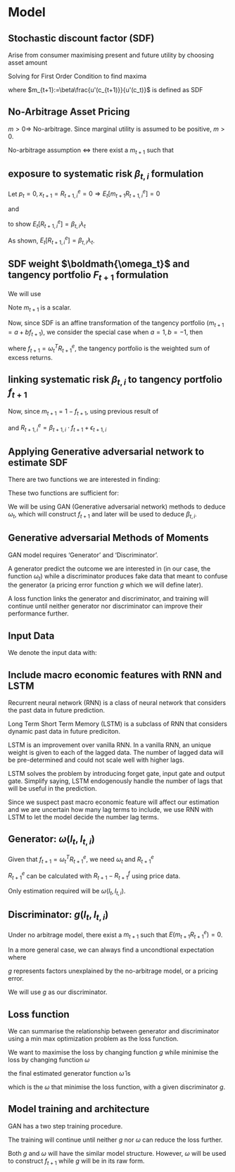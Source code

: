 # Model

## Stochastic discount factor (SDF)

Arise from consumer maximising present and future utility by choosing asset amount

```{=latex}
\begin{tabular}{l @{ := } l}
    $\xi$ & amount of asset \\
    $c_t$ & consumption at time $t$ \\
    $u(c_t)$ & utility at time $t$ \\
    $E_t(u)$ & expected utility at time $t$ \\
    $\beta$ & subjective discount factor \\
    $e_t$ & original consumption level at time $t$ \\
    $p_t$ & price of asset at time $t$ \\
    $x_t$ & payoff of asset at time $t$
\end{tabular}
```

```{=latex}
\begin{align*}
    \max_{\xi} & ~u(c_t) + E_t\left[ \beta u(c_{t+1}) \right]~s.t.\\
    c_t &= e_t - p_t\xi \\
    c_{t+1} &= e_{t+1} + x_{t+1}\xi
\end{align*}
```

Solving for First Order Condition to find maxima

```{=latex}
\begin{align*}
    p_tu'(c_t) &= E_t\left[ \beta u'(c_{t+1}) x_{t+1}  \right]\\
    \Rightarrow p_t &= E_t\left[ \beta \frac{u'(c_{t+1})}{u'(c_t)} x_{t+1}  \right] \\
    \Leftrightarrow p_t &= E_t \left[ m_{t+1} x_{t+1}  \right]
\end{align*}
```

where $m_{t+1}:=\beta\frac{u'(c_{t+1)}}{u'(c_t)}$ is defined as SDF

## No-Arbitrage Asset Pricing

$m > 0 \Rightarrow$ No-arbitrage. Since marginal utility is assumed to be positive, $m > 0$.

No-arbitrage assumption $\Leftrightarrow$ there exist a $m_{t+1}$ such that

```{=latex}
\begin{tabular}{l @{ := } l}
    $R^e_{t,i}$ & excess return of asset $i$ at time $t$ \\
    $R_{t,i}$ & actual return of asset $i$ at time $t$ \\
    $R^f_t$ & return of a risk free asset at time $t$
\end{tabular}
```

```{=latex}
\begin{align*}
    R^e_{t+1, i} &= R_{t+1, i} - R^f_{t+1} = 0
\end{align*}
```

## exposure to systematic risk $\beta_{t, i}$ formulation

Let $p_t = 0, x_{t+1} = R^e_{t+1, i} = 0 \Rightarrow E_t\left[ m_{t+1}R^e_{t+1, i}  \right] =0$

and
```{=latex}
\begin{align*}
    E_t\left[ m_{t+1}R^e_{t+1, i}  \right] = 0 \Leftrightarrow E_t\left[ R^e_{t+1,i}  \right] 
    &= \left( - \frac{Cov_t(R^e_{t+1, i}, m_{t+1} )}{Var_t(m_{t+1})}  \right) \cdot \frac{Var_t(m_{t+1})}{E_t\left[ m_{t+1}  \right]} \\
    &= \beta_{t,i}\lambda_t
\end{align*}
```

to show $E_t\left[ R^e_{t+1, i}  \right] = \beta_{t, i}\lambda_t$

```{=latex}
\begin{align*}
    E_t\left[ R^e_{t+1,i}  \right] &=
    \left( - \frac{Cov_t(R^e_{t+1, i}, m_{t+1} )}{Var_t(m_{t+1})}  \right) \cdot \frac{Var_t(m_{t+1})}{E_t\left[ m_{t+1}
    \right]} \\
                                   &= - \frac{Cov_t(R^e_{t+1, i}, m_{t+1})}{E_t\left[ m_{t+1}  \right]} \\
                                   &= - \frac{E_t\left[ R^e_{t+1, i}, m_{t+1}  \right] - E_t\left[ R^e_{t+1, i}
                                   \right]E_t\left[ m_{t+1}  \right]}{E_t\left[ m_{t+1}  \right]} \\
    \because E_t\left[ R^e_{t+1, i}, m_{t+1}  \right] &= 0 \\
    \Rightarrow E_t\left[ R^e_{t+1, i}  \right] &= E_t \left[ R^e_{t+1, i}  \right]~(shown)
\end{align*}
```

As shown, $E_t\left[ R^e_{t+1, i}  \right] = \beta_{t, i}\lambda_t$.

```{=latex}
\begin{tabular}{l @{ := } l}
    $\beta_{t,i}$ & exposure to systematic risk \\
    $\lambda_t$ & price of risk \\
    $E_t[.]$  & expectation conditional on the information at time $t$
\end{tabular}
```

## SDF weight $\boldmath{\omega_t}$ and tangency portfolio $F_{t+1}$ formulation

We will use

```{=latex}
\begin{tabular}{l @{ := } l}
    $R^e_t$ & the vector representing $R^e_{t, i}$ for $i\in[1, N]$\\
    $\omega_t$ & the vector representing SDF weight $\omega_{t, i}$ for $i\in[1, N]$ \\
    $f_{t+1}$ & tangency portfolio, a scalar
\end{tabular}
```

Note $m_{t+1}$ is a scalar.

Now, since SDF is an affine transformation of the tangency portfolio ($m_{t+1} = a + b{f_{t+1}}$), we consider the
special case when $a=1, b=-1$, then

```{=latex}
\begin{align*}
    m_{t+1} = 1 - f_{t+1} = 1 - \sum_{i=1}^N \omega_{t, i} R^e_{t+1, i} = 1 - {\omega_t}^T {R^e_{t+1}}
\end{align*}
```

where $f_{t+1} = \omega_t^TR^e_{t+1}$, the tangency portfolio is the weighted sum of excess returns.

## linking systematic risk $\beta_{t,i}$ to tangency portfolio $f_{t+1}$

Now, since $m_{t+1} = 1 - f_{t+1}$, using previous result of 
```{=latex}
\begin{align*}
    E_t[R^e_{t+1, i}] &= \left( - \frac{Cov_t(R^e_{t+1, i}, m_{t+1})}{Var_t(m_{t+1})}  \right) \cdot
    \frac{Var_t(m_{t+1})}{E_t[m_{t+1}]} \\
                      &= \left( - \frac{Cov_t(R^e_{t+1, i},(1-f_{t+1}))}{Var_t(1-f_{t+1})} \right) \cdot 
                      \frac{Var_t(1-f_{t+1})}{E_t[1-f_{t+1}]} \\
                      &= \frac{Cov_t(R^e_{t+1, i}, f_{t+1})}{Var_t(f_{t+1})} \cdot \frac{Var_t(f_{t+1})}{1 -
                      E_t[f_{t+1}]} \\
                      &= missing \\
                      &= \beta_{t, i} E_t[f_{t+1}]
\end{align*}
```

<!-- missing proving-->

and $R^e_{t+1, i} = \beta_{t+1, i}\cdot f_{t+1} + \epsilon_{t+1, i}$

## Applying Generative adversarial network to estimate SDF

There are two functions we are interested in finding:

```{=latex}
\begin{enumerate}
    \item $\omega_t=\omega(I_t, I_{t, i})$
    \item $\beta_{t, i}=\beta(I_t, I_{t, i})$
\end{enumerate}
```

These two functions are sufficient for:

```{=latex}
\begin{enumerate}
    \item Explain cross-section of individual stock return $R^e_{t+1, i}$
    \item Construct conditional mean-variance efficient tagency portfolio $f_{t+1}(\omega_t)$
    \item Decompose stock returns into their predictable systematic componenet $\beta_{t, i}, f_{t+1}$ and their non-systematic unpredictable
        component $\epsilon_{t+1, i}$
\end{enumerate}
```

We will be using GAN (Generative adversarial network) methods to deduce $\omega_t$, which will construct $f_{t+1}$ and 
later will be used to deduce $\beta_{t, i}$.

## Generative adversarial Methods of Moments

GAN model requires 'Generator' and 'Discriminator'.

A generator predict the
outcome we are interested in (in our case, the function $\omega_t$) while a discriminator produces fake
data that meant to confuse the generator (a pricing error function $g$ which we will define later). 

A loss function links the generator and discriminator, and training will continue until
neither generator nor discriminator can improve their performance further.

## Input Data

We denote the input data with:

```{=latex}
\begin{tabular}{l @{ := } l}
    $I_t$ & macroeconomic data at time $t$, such as inflation\\
    $I_{t, i}$ & firm specific data at time $t$, such as book to market ratio
\end{tabular}
```

## Include macro economic features with RNN and LSTM

Recurrent neural network (RNN) is a class of neural network that considers the past data in future prediction.

Long Term Short Term Memory (LSTM) is a subclass of RNN that considers dynamic past data in future prediciton.

LSTM is an improvement over vanilla RNN.
In a vanilla RNN, an unique weight is given to each of the lagged data. 
The number of lagged data will be pre-determined and could not scale well with higher lags.

LSTM solves the problem by introducing forget gate, input gate and output gate.
Simplify saying, LSTM endogenously handle the number of lags that will be useful in the prediction.

Since we suspect past macro economic feature will affect our estimation and we are uncertain how many lag terms
to include, we use RNN with LSTM to let the model decide the number lag terms.

## Generator: $\omega(I_t, I_{t, i})$

Given that $f_{t+1}=\omega_t^T R^e_{t+1}$, we need $\omega_t$ and $R^e_{t+1}$

$R^e_{t+1}$ can be calculated with $R_{t+1} - R^f_{t+1}$ using price data.

Only estimation required will be $\omega(I_t, I_{t, i})$.

## Discriminator: $g(I_t, I_{t, i})$

Under no arbitrage model, there exist a $m_{t+1}$ such that $E(m_{t+1}R^e_{t+1})=0$.

In a more general case, we can always find a uncondtional expectation where 

\begin{align*}
    E(m_{t+1}R^e_{t+1, i}g(I_t, I_{t, i}))=0
\end{align*}

$g$ represents factors unexplained by the no-arbitrage model, or a pricing error.

We will use $g$ as our discriminator.

## Loss function

We can summarise the relationship between generator and discriminator using a 
min max optimization problem as the loss function.

We want to maximise the loss by changing function $g$ while minimise the loss by changing function $\omega$

```{=latex}
\begin{align*}
    \min_{\omega} \max_{g} \frac{1}{N} \sum_{j=1}^N \left\{
    E \left[ 
        \left( 1 - \sum_{i=1}^N \omega(I_t, I_{t, i}) R^e_{t+1, i} \right)
        R^e_{t+1, j}g(I_t, I_{t, j})
    \right] \right\}^2
\end{align*}
```

the final estimated generator function $\hat\omega$ is

```{=latex}
\begin{align*}
    \hat\omega &= \min_{\omega} L(\omega|\hat{g}, I_t, I_{t, i})
\end{align*}
```

which is the $\omega$ that minimise the loss function, with a given discriminator $g$.

## Model training and architecture

GAN has a two step training procedure.

```{=latex}
\begin{enumerate}
    \item Train $\omega$ while keeping $g$ unchanged
        \subitem $\min_{\omega} L(\omega|\hat{g}, I_t, I_{t,i})$
    \item Train $g$ while keeping $\omega$ unchanged
        \subitem $\max_{g} L(g|\hat\omega, I_t, I_{t,i})$
\end{enumerate}
```

The training will continue until neither $g$ nor
$\omega$ can reduce the loss further.

Both $g$ and $\omega$ will have the similar model structure.
However, $\omega$ will be used to construct $f_{t+1}$ while $g$ will be in its raw form.

\includegraphics[width=\textwidth]{./img/model}
